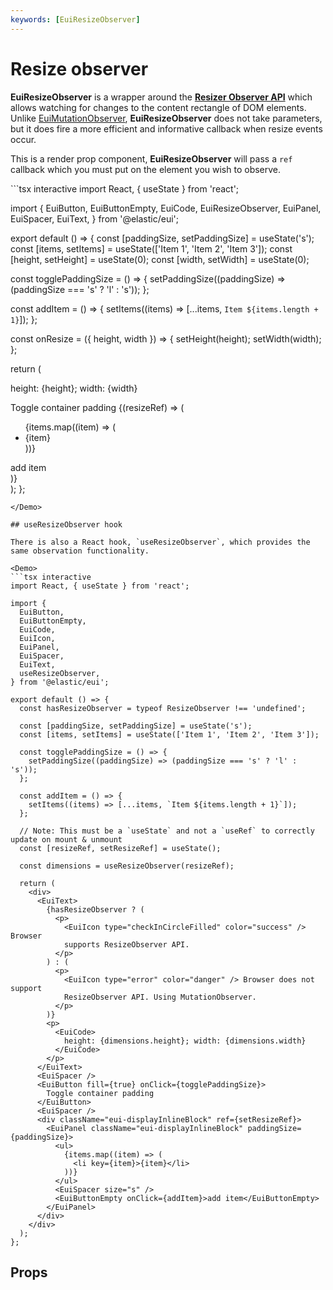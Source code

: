```yaml
---
keywords: [EuiResizeObserver]
---
```


# Resize observer

**EuiResizeObserver** is a wrapper around the <a href="https://developer.mozilla.org/en-US/docs/Web/API/ResizeObserver" target="_blank" rel="noopener noreferrer">**Resizer Observer API**</a> which allows watching for changes to the content rectangle of DOM elements. Unlike [EuiMutationObserver](./mutation-observer.mdx), **EuiResizeObserver** does not take parameters, but it does fire a more efficient and informative callback when resize events occur.

This is a render prop component, **EuiResizeObserver** will pass a `ref` callback which you must put on the element you wish to observe.

<Demo>
```tsx interactive
import React, { useState } from 'react';

import {
  EuiButton,
  EuiButtonEmpty,
  EuiCode,
  EuiResizeObserver,
  EuiPanel,
  EuiSpacer,
  EuiText,
} from '@elastic/eui';

export default () => {
  const [paddingSize, setPaddingSize] = useState('s');
  const [items, setItems] = useState(['Item 1', 'Item 2', 'Item 3']);
  const [height, setHeight] = useState(0);
  const [width, setWidth] = useState(0);

  const togglePaddingSize = () => {
    setPaddingSize((paddingSize) => (paddingSize === 's' ? 'l' : 's'));
  };

  const addItem = () => {
    setItems((items) => [...items, `Item ${items.length + 1}`]);
  };

  const onResize = ({ height, width }) => {
    setHeight(height);
    setWidth(width);
  };

  return (
    <div>
      <EuiText>
        <p>
          <EuiCode>
            height: {height}; width: {width}
          </EuiCode>
        </p>
      </EuiText>
      <EuiSpacer />
      <EuiButton fill={true} onClick={togglePaddingSize}>
        Toggle container padding
      </EuiButton>
      <EuiSpacer />
      <EuiResizeObserver onResize={onResize}>
        {(resizeRef) => (
          <div className="eui-displayInlineBlock" ref={resizeRef}>
            <EuiPanel
              className="eui-displayInlineBlock"
              paddingSize={paddingSize}
            >
              <ul>
                {items.map((item) => (
                  <li key={item}>{item}</li>
                ))}
              </ul>
              <EuiSpacer size="s" />
              <EuiButtonEmpty onClick={addItem}>add item</EuiButtonEmpty>
            </EuiPanel>
          </div>
        )}
      </EuiResizeObserver>
    </div>
  );
};
```
</Demo>

## useResizeObserver hook

There is also a React hook, `useResizeObserver`, which provides the same observation functionality.

<Demo>
```tsx interactive
import React, { useState } from 'react';

import {
  EuiButton,
  EuiButtonEmpty,
  EuiCode,
  EuiIcon,
  EuiPanel,
  EuiSpacer,
  EuiText,
  useResizeObserver,
} from '@elastic/eui';

export default () => {
  const hasResizeObserver = typeof ResizeObserver !== 'undefined';

  const [paddingSize, setPaddingSize] = useState('s');
  const [items, setItems] = useState(['Item 1', 'Item 2', 'Item 3']);

  const togglePaddingSize = () => {
    setPaddingSize((paddingSize) => (paddingSize === 's' ? 'l' : 's'));
  };

  const addItem = () => {
    setItems((items) => [...items, `Item ${items.length + 1}`]);
  };

  // Note: This must be a `useState` and not a `useRef` to correctly update on mount & unmount
  const [resizeRef, setResizeRef] = useState();

  const dimensions = useResizeObserver(resizeRef);

  return (
    <div>
      <EuiText>
        {hasResizeObserver ? (
          <p>
            <EuiIcon type="checkInCircleFilled" color="success" /> Browser
            supports ResizeObserver API.
          </p>
        ) : (
          <p>
            <EuiIcon type="error" color="danger" /> Browser does not support
            ResizeObserver API. Using MutationObserver.
          </p>
        )}
        <p>
          <EuiCode>
            height: {dimensions.height}; width: {dimensions.width}
          </EuiCode>
        </p>
      </EuiText>
      <EuiSpacer />
      <EuiButton fill={true} onClick={togglePaddingSize}>
        Toggle container padding
      </EuiButton>
      <EuiSpacer />
      <div className="eui-displayInlineBlock" ref={setResizeRef}>
        <EuiPanel className="eui-displayInlineBlock" paddingSize={paddingSize}>
          <ul>
            {items.map((item) => (
              <li key={item}>{item}</li>
            ))}
          </ul>
          <EuiSpacer size="s" />
          <EuiButtonEmpty onClick={addItem}>add item</EuiButtonEmpty>
        </EuiPanel>
      </div>
    </div>
  );
};
```
</Demo>

## Props


<PropTable definition={docgen.EuiResizeObserver} />

